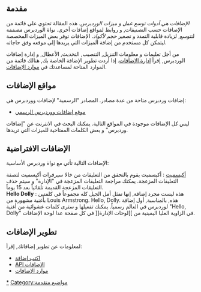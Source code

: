{{Languages|
{{ar|الإضافات}}
{{en|Plugins}}
{{es|Plugins}}
{{fr|Plugins}}
{{nl|Plugins}}
{{ja|プラグイン}}
{{ko|Plugins}}
{{lo|Plugins}}
{{mk|Додатоци}}
{{mya|Plugins}}
{{pt|Plugins}}
{{pt-br|O_que_são_Plugins_WordPress}}
{{ru|Плагины}}
{{sk|Moduly}}
{{th|Plugins}}
{{zh-cn|插件}}
{{zh-tw|外掛程式}}
}}


==مقدمة==
''الإضافات هي أدوات توسع عمل و ميزات الوردبرس''.
هذه المقالة تحتوي على قائمة من الإضافات حسب التصنيفات, و روابط لمواقع إضافات أخرى. نواة الوردبرس مصممة لتتوسع, لزيادة قابلية التمدد و تصغير ''حجم لأكواد''. الإضافات توفر بعض الميزات المخصصة ليتمكن كل مستخدم من إضافة الميزات التي يريدها إلى موقعه وفق حاجاته.

من أجل تعليمات و معلومات التنزيل, التنصيب, التحديث, الأعطال, و إدارة إضافات الوردبرس, إقرأ [[إدارة الإضافات]]. إذا أردت تطوير الإضافة الخاصة بك, هنالك قائمة من الموارد المتاحة لمساعدتك في [[موارد الإضافات]].

==مواقع الإضافات==

إضافات وردبرس متاحة من عدة مصادر. المصادر "الرسمية" لإضافات ووردبرس هي:

* [http://wordpress.org/extend/plugins/ موقع إضافات ووردبرس الرسمي]

ليس كل الإضافات موجودة في المواقع التالية. يمكنك البحث في الانترنت عن "إضافات وردبرس" و بعض الكلمات المفتاحية للميزات التي تريدها.

==الإضافات الافتراضية==

الإضافات التالية تأتي مع نواة وردبرس الأساسية:

; [[أكيسميت]] : أكيسميت يقوم بالتحقق من التعليقات من خالا سيرفرات أكيسميت لتصفة التعليقات المزعجة. يمكنك مراجعة التعليقات المزعجة في "الإدارة" و سيتم حذف التعليقات المزعجة القديمة تلقائياً بعد 15 يوماً.
; '''Hello Dolly''' : هذه ليست مجرد إضافة, إنها تمثل أمل الجيل كله مجموعاً في كلمتين بأغنية مشهورة من Louis Armstrong. Hello, Dolly. هذه, بالمناسبة, أول إضافة لوردبرس في العالم رسمياً. يمكنك تفعيلها و سترى كلمات عشوائية من أغنية "Hello, Dolly" في الزاوية العليا اليمينية من ]]لوحات الإدارة[[ في كل صفحة عدا لوحة الإضافات.

==تطوير الإضافات==

لمعلومات عن تطوير إضافاتك, إقرأ:

* [[اكتب إضافة]]
* [[API الإضافات]]
* [[موارد الإضافات]]

[[Category:إضافات|*]]
[[Category:مواضيع متقدمة]]